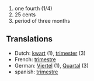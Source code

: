# one fourth (1/4)
# 25 cents
# period of three months

==Translations==

* Dutch: [[kwart]] (1), [[trimester]] (3)
* French: [[trimestre]]
* German: [[Viertel]] (1), [[Quartal]] (3)
* spanish: [[trimestre]]